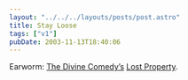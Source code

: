 ```yaml
---
layout: "../../../layouts/posts/post.astro"
title: Stay Loose
tags: ["v1"]
pubDate: 2003-11-13T18:40:06
---
```


Earworm: [The Divine Comedy&#8217;s][1] [Lost Property][2].

[1]: http://www.thedivinecomedy.com/ "official The Divine Comedy website"
[2]: http://www.lyricsdir.com/d/the-divine-comedy/lost-property.php "Lyrics Directory: The Divine Comedy Lost Property lyrics"
